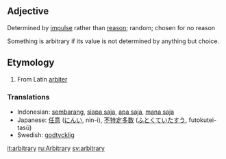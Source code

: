 ==Adjective==
Determined by [[impulse]] rather than [[reason]]; random; chosen for no reason

Something is arbitrary if its value is not determined by anything but choice.  

==Etymology==
#From Latin [[arbiter]]

=== Translations ===
*Indonesian: [[sembarang]], [[siapa saja]], [[apa saja]], [[mana saja]]
*Japanese: [[任意]] ([[にんい]], nin-i), [[不特定多数]] ([[ふとくていたすう]], futokutei-tasū)
*Swedish: [[godtycklig]]

[[it:arbitrary]]
[[ru:Arbitrary]]
[[sv:arbitrary]]